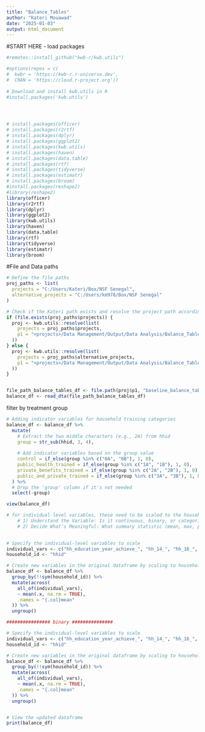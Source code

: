 ```yaml
---
title: "Balance_Tables"
author: "Kateri Mouawad"
date: "2025-01-03"
output: html_document
---
```


#START HERE - load packages

```r

#remotes::install_github("kwb-r/kwb.utils")

#options(repos = c(
#  kwbr = 'https://kwb-r.r-universe.dev',
#  CRAN = 'https://cloud.r-project.org'))
  
# Download and install kwb.utils in R
#install.packages('kwb.utils')




# install.packages(officer)
# install.packages(r2rtf)
# install.packages(dplyr)
# install.packages(ggplot2)
# install.packages(kwb.utils)
# install.packages(haven)
# install.packages(data.table)
# install.packages(rtf)
# install.packages(tidyverse)
# install.packages(estimatr)
# install.packages(broom)
#install.packages(reshape2)
#library(reshape2)
library(officer)
library(r2rtf)
library(dplyr)
library(ggplot2)
library(kwb.utils)
library(haven)
library(data.table)
library(rtf)
library(tidyverse)
library(estimatr)
library(broom)

```



#File and Data paths
```r

# Define the file paths
proj_paths <- list(
  projects = "C:/Users/Kateri/Box/NSF Senegal",
  alternative_projects = "C:/Users/km978/Box/NSF Senegal"
)

# Check if the Kateri path exists and resolve the project path accordingly
if (file.exists(proj_paths$projects)) {
  proj <- kwb.utils::resolve(list(
    projects = proj_paths$projects,
    p1 = "<projects>/Data Management/Output/Data Analysis/Balance_Tables"
  ))  
} else {
  proj <- kwb.utils::resolve(list(
    projects = proj_paths$alternative_projects,
    p1 = "<projects>/Data Management/Output/Data Analysis/Balance_Tables"
  ))
}


file_path_balance_tables_df <- file.path(proj$p1, "baseline_balance_tables_data.dta")
balance_df <- read_dta(file_path_balance_tables_df)

```




filter by treatment group

```r


# Adding indicator variables for household training categories
balance_df <- balance_df %>%
  mutate(
    # Extract the two middle characters (e.g., 2A) from hhid
    group = str_sub(hhid, 3, 4),
    
    # Add indicator variables based on the group value
    control = if_else(group %in% c("0A", "0B"), 1, 0),
    public_health_trained = if_else(group %in% c("1A", "1B"), 1, 0),
    private_benefits_trained = if_else(group %in% c("2A", "2B"), 1, 0),
    public_and_private_trained = if_else(group %in% c("3A", "3B"), 1, 0)
  ) %>%
  # Drop the 'group' column if it's not needed
  select(-group)

view(balance_df)


```



```r


# for individual-level variables, these need to be scaled to the household level
    # 1) Understand the Variable: Is it continuous, binary, or categorical? What does it represent?
    # 2) Decide What’s Meaningful: What summary statistic (mean, max, proportion) best represents the household for your analysis goals?
    

# Specify the individual-level variables to scale
individual_vars <- c("hh_education_year_achieve_", "hh_14_", "hh_16_", "agri_income_05") 
household_id <- "hhid"      

# Create new variables in the original dataframe by scaling to household-level means
balance_df <- balance_df %>%
  group_by(!!sym(household_id)) %>%
  mutate(across(
    all_of(individual_vars), 
    ~ mean(.x, na.rm = TRUE), 
    .names = "{.col}mean"
  )) %>%
  ungroup()

################ binary ###############

# Specify the individual-level variables to scale
individual_vars <- c("hh_education_year_achieve_", "hh_14_", "hh_16_", "agri_income_05") 
household_id <- "hhid"      

# Create new variables in the original dataframe by scaling to household-level means
balance_df <- balance_df %>%
  group_by(!!sym(household_id)) %>%
  mutate(across(
    all_of(individual_vars), 
    ~ mean(.x, na.rm = TRUE), 
    .names = "{.col}mean"
  )) %>%
  ungroup()


# View the updated dataframe
print(balance_df)



```




































